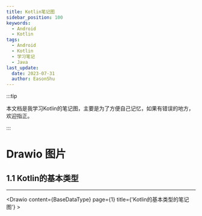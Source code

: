 ```yaml
---
title: Kotlin笔记图
sidebar_position: 100
keywords:
  - Android
  - Kotlin
tags:
  - Android
  - Kotlin
  - 学习笔记
  - Java
last_update:
  date: 2023-07-31
  author: EasonShu
---
```


:::tip

本文档是我学习Kotlin的笔记图，主要是为了方便自己记忆，如果有错误的地方，欢迎指正。

:::

# Drawio 图片



## 1.1 Kotlin的基本类型

----
<Drawio content={BaseDataType} page={1} title={'Kotlin的基本类型的笔记图'} >
</Drawio>




